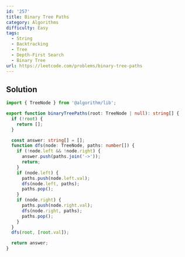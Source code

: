 ```yaml
---
id: '257'
title: Binary Tree Paths
category: Algorithms
difficulty: Easy
tags:
  - String
  - Backtracking
  - Tree
  - Depth-First Search
  - Binary Tree
url: https://leetcode.com/problems/binary-tree-paths
---
```


## Solution

```typescript showLineNumbers
import { TreeNode } from '@algorithm/lib';

export function binaryTreePaths(root: TreeNode | null): string[] {
  if (!root) {
    return [];
  }

  const answer: string[] = [];
  function dfs(node: TreeNode, paths: number[]) {
    if (!node.left && !node.right) {
      answer.push(paths.join('->'));
      return;
    }
    if (node.left) {
      paths.push(node.left.val);
      dfs(node.left, paths);
      paths.pop();
    }
    if (node.right) {
      paths.push(node.right.val);
      dfs(node.right, paths);
      paths.pop();
    }
  }
  dfs(root, [root.val]);

  return answer;
}
```
